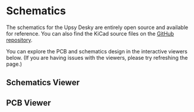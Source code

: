 # Schematics

The schematics for the Upsy Desky are entirely open source and available for reference. You can also find the KiCad source files on the [GitHub repository](https://github.com/tjhorner/upsy-desky/tree/master/pcb).


You can explore the PCB and schematics design in the interactive viewers below. (If you are having issues with the viewers, please try refreshing the page.)

## Schematics Viewer

<KiCanvasViewer src="https://raw.githubusercontent.com/tjhorner/upsy-desky/master/pcb/upsy-desky.kicad_sch"/>

## PCB Viewer

<KiCanvasViewer src="https://raw.githubusercontent.com/tjhorner/upsy-desky/master/pcb/upsy-desky.kicad_pcb"/>
